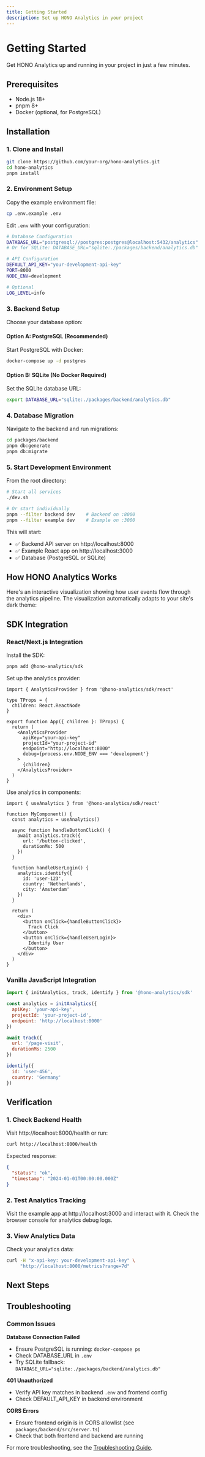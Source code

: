 ```yaml
---
title: Getting Started
description: Set up HONO Analytics in your project
---
```


# Getting Started

Get HONO Analytics up and running in your project in just a few minutes.

<Cards>
  <Card title="Backend Setup" href="#backend-setup" />
  <Card title="SDK Integration" href="#sdk-integration" />
  <Card title="React Example" href="/docs/sdk/react" />
  <Card title="API Reference" href="/docs/api" />
</Cards>

## Prerequisites

- Node.js 18+ 
- pnpm 8+
- Docker (optional, for PostgreSQL)

## Installation

### 1. Clone and Install

```bash
git clone https://github.com/your-org/hono-analytics.git
cd hono-analytics
pnpm install
```

### 2. Environment Setup

Copy the example environment file:

```bash
cp .env.example .env
```

Edit `.env` with your configuration:

```bash path=/home/remcostoeten/current/hono-analytics/.env start=null
# Database Configuration
DATABASE_URL="postgresql://postgres:postgres@localhost:5432/analytics"
# Or for SQLite: DATABASE_URL="sqlite:./packages/backend/analytics.db"

# API Configuration
DEFAULT_API_KEY="your-development-api-key"
PORT=8000
NODE_ENV=development

# Optional
LOG_LEVEL=info
```

### 3. Backend Setup

Choose your database option:

#### Option A: PostgreSQL (Recommended)

Start PostgreSQL with Docker:

```bash
docker-compose up -d postgres
```

#### Option B: SQLite (No Docker Required)

Set the SQLite database URL:

```bash
export DATABASE_URL="sqlite:./packages/backend/analytics.db"
```

### 4. Database Migration

Navigate to the backend and run migrations:

```bash
cd packages/backend
pnpm db:generate
pnpm db:migrate
```

### 5. Start Development Environment

From the root directory:

```bash
# Start all services
./dev.sh

# Or start individually
pnpm --filter backend dev    # Backend on :8000
pnpm --filter example dev    # Example on :3000
```

This will start:
- ✅ Backend API server on http://localhost:8000
- ✅ Example React app on http://localhost:3000
- ✅ Database (PostgreSQL or SQLite)

## How HONO Analytics Works

Here's an interactive visualization showing how user events flow through the analytics pipeline. The visualization automatically adapts to your site's dark theme:


<DataFlowVisualization />

## SDK Integration

### React/Next.js Integration

Install the SDK:

```bash
pnpm add @hono-analytics/sdk
```

Set up the analytics provider:

```tsx path=null start=null
import { AnalyticsProvider } from '@hono-analytics/sdk/react'

type TProps = {
  children: React.ReactNode
}

export function App({ children }: TProps) {
  return (
    <AnalyticsProvider 
      apiKey="your-api-key"
      projectId="your-project-id"
      endpoint="http://localhost:8000"
      debug={process.env.NODE_ENV === 'development'}
    >
      {children}
    </AnalyticsProvider>
  )
}
```

Use analytics in components:

```tsx path=null start=null
import { useAnalytics } from '@hono-analytics/sdk/react'

function MyComponent() {
  const analytics = useAnalytics()
  
  async function handleButtonClick() {
    await analytics.track({
      url: '/button-clicked',
      durationMs: 500
    })
  }
  
  function handleUserLogin() {
    analytics.identify({
      id: 'user-123',
      country: 'Netherlands',
      city: 'Amsterdam'
    })
  }
  
  return (
    <div>
      <button onClick={handleButtonClick}>
        Track Click
      </button>
      <button onClick={handleUserLogin}>
        Identify User
      </button>
    </div>
  )
}
```

### Vanilla JavaScript Integration

```js path=null start=null
import { initAnalytics, track, identify } from '@hono-analytics/sdk'

const analytics = initAnalytics({
  apiKey: 'your-api-key',
  projectId: 'your-project-id',
  endpoint: 'http://localhost:8000'
})

await track({
  url: '/page-visit',
  durationMs: 2500
})

identify({
  id: 'user-456',
  country: 'Germany'
})
```

## Verification

### 1. Check Backend Health

Visit http://localhost:8000/health or run:

```bash
curl http://localhost:8000/health
```

Expected response:
```json
{
  "status": "ok",
  "timestamp": "2024-01-01T00:00:00.000Z"
}
```

### 2. Test Analytics Tracking

Visit the example app at http://localhost:3000 and interact with it. Check the browser console for analytics debug logs.

### 3. View Analytics Data

Check your analytics data:

```bash
curl -H "x-api-key: your-development-api-key" \
     "http://localhost:8000/metrics?range=7d"
```

## Next Steps

<Cards>
  <Card title="React SDK Guide" href="/docs/sdk/react" description="Deep dive into React integration" />
  <Card title="API Documentation" href="/docs/api" description="Complete API reference" />
  <Card title="Configuration" href="/docs/configuration" description="Environment variables and settings" />
  <Card title="Deployment" href="/docs/deployment" description="Production deployment guide" />
</Cards>

## Troubleshooting

### Common Issues

**Database Connection Failed**
- Ensure PostgreSQL is running: `docker-compose ps`
- Check DATABASE_URL in `.env`
- Try SQLite fallback: `DATABASE_URL="sqlite:./packages/backend/analytics.db"`

**401 Unauthorized**
- Verify API key matches in backend `.env` and frontend config
- Check DEFAULT_API_KEY in backend environment

**CORS Errors**
- Ensure frontend origin is in CORS allowlist (see `packages/backend/src/server.ts`)
- Check that both frontend and backend are running

For more troubleshooting, see the [Troubleshooting Guide](/docs/troubleshooting).
